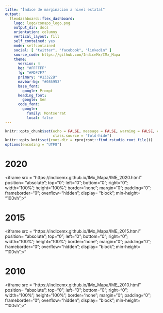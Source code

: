 ---
title: "Índice de marginación a nivel estatal"
output: 
  flexdashboard::flex_dashboard:
    logo: logo/conapo_logo.png
    output_dir: docs
    orientation: columns
    vertical_layout: fill
    self_contained: yes
    mode: selfcontained
    social: [ "twitter", "facebook", "linkedin" ]
    source_code: https://github.com/IndiceMx/IMx_Mapa
    theme: 
      version: 4
      bg: "#FFFFFF"
      fg: "#FDF7F7" 
      primary: "#13322B"
      navbar-bg: "#086953"
      base_font: 
        google: Prompt
      heading_font:
        google: Sen
      code_font:
        google: 
          family: Montserrat
          local: false
---
<style>
img{
     max-width:48px;
     max-height:48px;
}
</style>
```{r setup, include=FALSE}
knitr::opts_chunk$set(echo = FALSE, message = FALSE, warning = FALSE, cache=TRUE,
                      class.source = "fold-hide")
knitr::opts_knit$set(root.dir = rprojroot::find_rstudio_root_file())
options(encoding = "UTF8")
```



2020 {data-icon="fa-signal"}
=======================================================================

<!--html_preserve-->
<iframe src = "https://indicemx.github.io/IMx_Mapa/IME_2020.html" position= "absolute"; top="0"; left="0"; bottom="0"; right="0"; width="100%"; height="100%"; border="none"; margin="0"; padding="0";  frameborder="0"; overflow="hidden"; display= "block";  min-height= "100vh";>"</iframe>
<!--/html_preserve-->


2015 {data-icon="fa-signal"}
=======================================================================

<!--html_preserve-->
<iframe src = "https://indicemx.github.io/IMx_Mapa/IME_2015.html" position= "absolute"; top="0"; left="0"; bottom="0"; right="0"; width="100%"; height="100%"; border="none"; margin="0"; padding="0";  frameborder="0"; overflow="hidden"; display= "block";  min-height= "100vh";>"</iframe>
<!--/html_preserve-->

2010 {data-icon="fa-signal"}
=======================================================================

<!--html_preserve-->
<iframe src = "https://indicemx.github.io/IMx_Mapa/IME_2010.html" position= "absolute"; top="0"; left="0"; bottom="0"; right="0"; width="100%"; height="100%"; border="none"; margin="0"; padding="0";  frameborder="0"; overflow="hidden"; display= "block";  min-height= "100vh";>"</iframe>
<!--/html_preserve-->

